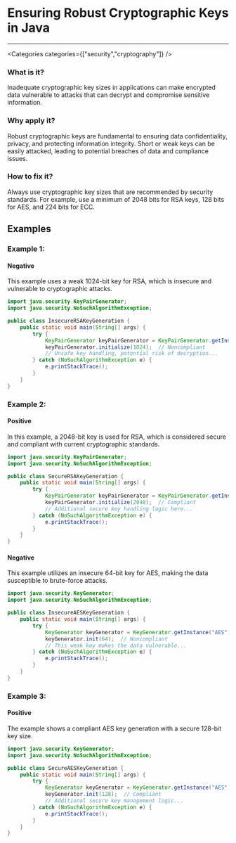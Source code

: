 

# Ensuring Robust Cryptographic Keys in Java

<Severity severity={SeverityLevels.CRITICAL} />

---

<Categories categories={["security","cryptography"]} />

### What is it?
Inadequate cryptographic key sizes in applications can make encrypted data vulnerable to attacks that can decrypt and compromise sensitive information.

### Why apply it?
Robust cryptographic keys are fundamental to ensuring data confidentiality, privacy, and protecting information integrity. Short or weak keys can be easily attacked, leading to potential breaches of data and compliance issues.

### How to fix it?
Always use cryptographic key sizes that are recommended by security standards. For example, use a minimum of 2048 bits for RSA keys, 128 bits for AES, and 224 bits for ECC.

## Examples

### Example 1:

<!-- #example -->

#### Negative

<!-- #example_negative_description -->
This example uses a weak 1024-bit key for RSA, which is insecure and vulnerable to cryptographic attacks.

<!-- #example_negative_code -->
```java
import java.security.KeyPairGenerator;
import java.security.NoSuchAlgorithmException;

public class InsecureRSAKeyGeneration {
    public static void main(String[] args) {
        try {
            KeyPairGenerator keyPairGenerator = KeyPairGenerator.getInstance("RSA");
            keyPairGenerator.initialize(1024);  // Noncompliant
            // Unsafe key handling, potential risk of decryption...
        } catch (NoSuchAlgorithmException e) {
            e.printStackTrace();
        }
    }
}
```

### Example 2:

<!-- #example -->

#### Positive

<!-- #example_positive_description -->
In this example, a 2048-bit key is used for RSA, which is considered secure and compliant with current cryptographic standards.

<!-- #example_positive_code -->
```java
import java.security.KeyPairGenerator;
import java.security.NoSuchAlgorithmException;

public class SecureRSAKeyGeneration {
    public static void main(String[] args) {
        try {
            KeyPairGenerator keyPairGenerator = KeyPairGenerator.getInstance("RSA");
            keyPairGenerator.initialize(2048);  // Compliant
            // Additional secure key handling logic here...
        } catch (NoSuchAlgorithmException e) {
            e.printStackTrace();
        }
    }
}
```

#### Negative

<!-- #example_negative_description -->
This example utilizes an insecure 64-bit key for AES, making the data susceptible to brute-force attacks.

<!-- #example_negative_code -->
```java
import java.security.KeyGenerator;
import java.security.NoSuchAlgorithmException;

public class InsecureAESKeyGeneration {
    public static void main(String[] args) {
        try {
            KeyGenerator keyGenerator = KeyGenerator.getInstance("AES");
            keyGenerator.init(64);  // Noncompliant
            // This weak key makes the data vulnerable...
        } catch (NoSuchAlgorithmException e) {
            e.printStackTrace();
        }
    }
}
```

### Example 3:

<!-- #example -->

#### Positive

<!-- #example_positive_description -->
The example shows a compliant AES key generation with a secure 128-bit key size.

<!-- #example_positive_code -->
```java
import java.security.KeyGenerator;
import java.security.NoSuchAlgorithmException;

public class SecureAESKeyGeneration {
    public static void main(String[] args) {
        try {
            KeyGenerator keyGenerator = KeyGenerator.getInstance("AES");
            keyGenerator.init(128);  // Compliant
            // Additional secure key management logic...
        } catch (NoSuchAlgorithmException e) {
            e.printStackTrace();
        }
    }
}
```